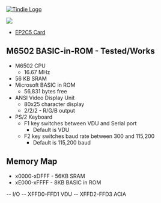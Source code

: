<a href="https://www.tindie.com/products/land_boards/z80-6502-6809-fpga-multicomp-pcb-ep2c5-db/" >
<img src="http://land-boards.com/tindie/tindie-larges-v2.png" alt="Tindie Logo">
</img></a> 

<img src="http://land-boards.com/blwiki/images/c/c4/P1743-720PX.jpg"></img>

* [http://land-boards.com/blwiki/index.php?title=EP2C5-DB EP2C5 Card]

== M6502 BASIC-in-ROM - Tested/Works ==

* M6502 CPU
**	16.67 MHz
*	56 KB SRAM
*	Microsoft BASIC in ROM
** 56,831 bytes free
* ANSI Video Display Unit
** 80x25 character display
** 2/2/2 - R/G/B output
* PS/2 Keyboard
** F1 key switches between VDU and Serial port
*** Default is VDU
** F2 key switches baud rate between 300 and 115,200
*** Default is 115,200 baud

== Memory Map ==

*	x0000-xDFFF - 56KB SRAM
*	xE000-xFFFF - 8KB BASIC in ROM
--	I/O
--		XFFD0-FFD1 VDU
--		XFFD2-FFD3 ACIA
